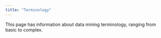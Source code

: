 ```yaml
---
title: "Terminology"
---
```


This page has information about data mining terminology, ranging from basic to complex.